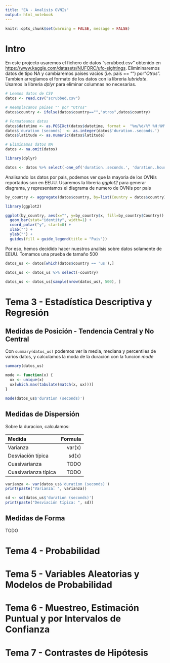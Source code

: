 ```yaml
---
title: "EA - Analisis OVNIs"
output: html_notebook
---
```


```r
knitr::opts_chunk$set(warning = FALSE, message = FALSE) 
```

# Intro

En este projecto usaremos el fichero de datos "scrubbed.csv" obtenido en <https://www.kaggle.com/datasets/NUFORC/ufo-sightings>. Elimininaremos datos de tipo NA y cambiaremos paises vacios (i.e. pais == "") por "*Otros*". Tambien arreglamos el formato de los datos con la libreria *lubridate*. Usamos la libreria *dplyr* para eliminar columnas no necesarias.

```r
# Leemos datos de CSV
datos <- read.csv("scrubbed.csv")

# Reemplacamos paises "" por "Otros"
datos$country <- ifelse(datos$country=="","otros",datos$country)

# Formateamos datos
datos$datetime <- as.POSIXct(datos$datetime, format =  "%m/%d/%Y %H:%M")
datos$'duration (seconds)' <- as.integer(datos$'duration..seconds.')
datos$latitude <- as.numeric(datos$latitude)

# Eliminamos datos NA
datos <- na.omit(datos)

library(dplyr)

datos <- datos %>% select(-one_of('duration..seconds.', 'duration..hours.min.', 'date.posted'))
```

Analisando los datos por pais, podemos ver que la mayoria de los OVNIs reportados son en EEUU. Usaremos la libreria *ggplot2* para generar diagrama, y representamos el diagrama de numero de OVNIs por pais

```r
by_country <- aggregate(datos$country, by=list(Country = datos$country), FUN=length)

library(ggplot2)

ggplot(by_country, aes(x="", y=by_country$x, fill=by_country$Country)) +
  geom_bar(stat="identity", width=1) +
  coord_polar("y", start=0) +
  xlab("") +
  ylab("") +
  guides(fill = guide_legend(title = "Pais"))
```

Por eso, hemos decidido hacer nuestros analisis sobre datos solamente de EEUU. Tomamos una prueba de tamaño 500

```r
datos_us <- datos[which(datos$country == 'us'),]

datos_us <- datos_us %>% select(-country)

datos_us <- datos_us[sample(nrow(datos_us), 500), ]
```

# Tema 3 - Estadística Descriptiva y Regresión
## Medidas de Posición - Tendencia Central y No Central

Con `summary(datos_us)` podemos ver la media, mediana y percentiles de varios datos, y calculamos la moda de la duracion con la funcion *mode*

```r
summary(datos_us)

mode <- function(x) {
  ux <- unique(x)
  ux[which.max(tabulate(match(x, ux)))]
}

mode(datos_us$'duration (seconds)')
```

## Medidas de Dispersión

Sobre la duracion, calculamos:

| Medida | Formula |
|:------|-------:|
| Varianza | var(x) |
| Desviación típica | sd(x) |
| Cuasivarianza | TODO |
| Cuasivarianza típica | TODO |

```r
varianza <- var(datos_us$'duration (seconds)')
print(paste("Varianza: ", varianza))

sd <- sd(datos_us$'duration (seconds)')
print(paste("Desviación típica: ", sd))
```

## Medidas de Forma
TODO

# Tema 4 - Probabilidad

# Tema 5 - Variables Aleatorias y Modelos de Probabilidad

# Tema 6 - Muestreo, Estimación Puntual y por Intervalos de Confianza

# Tema 7 - Contrastes de Hipótesis
